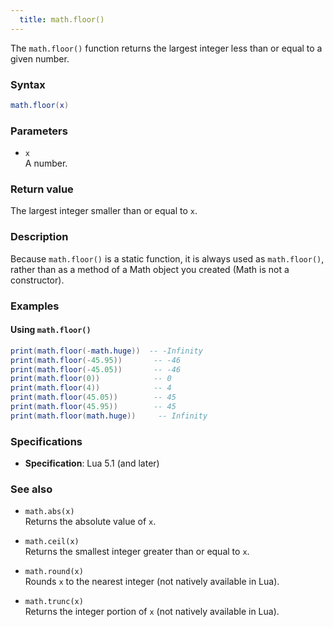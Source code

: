 ```yaml
---
  title: math.floor() 
---
```


The `math.floor()` function returns the largest integer less than or equal to a given number.

### Syntax  

```lua
math.floor(x)
```

### Parameters  

- `x`  
  A number.

### Return value  

The largest integer smaller than or equal to `x`. 

### Description  

Because `math.floor()` is a static function, it is always used as `math.floor()`, rather than as a method of a Math object you created (Math is not a constructor).

### Examples  

#### Using `math.floor()`  

```lua
print(math.floor(-math.huge))  -- -Infinity
print(math.floor(-45.95))       -- -46
print(math.floor(-45.05))       -- -46
print(math.floor(0))            -- 0
print(math.floor(4))            -- 4
print(math.floor(45.05))        -- 45
print(math.floor(45.95))        -- 45
print(math.floor(math.huge))     -- Infinity
```

### Specifications  

- **Specification**: Lua 5.1 (and later)

### See also  

- `math.abs(x)`  
  Returns the absolute value of `x`.

- `math.ceil(x)`  
  Returns the smallest integer greater than or equal to `x`.

- `math.round(x)`  
  Rounds `x` to the nearest integer (not natively available in Lua).

- `math.trunc(x)`  
  Returns the integer portion of `x` (not natively available in Lua).
